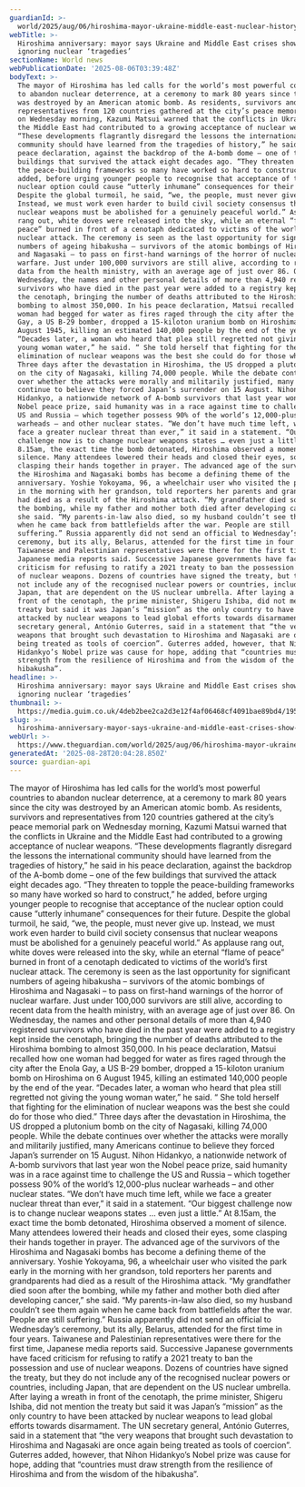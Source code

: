 ```yaml
---
guardianId: >-
  world/2025/aug/06/hiroshima-mayor-ukraine-middle-east-nuclear-history-atomic-bombing-80th-anniversary
webTitle: >-
  Hiroshima anniversary: mayor says Ukraine and Middle East crises show world
  ignoring nuclear ‘tragedies’
sectionName: World news
webPublicationDate: '2025-08-06T03:39:48Z'
bodyText: >-
  The mayor of Hiroshima has led calls for the world’s most powerful countries
  to abandon nuclear deterrence, at a ceremony to mark 80 years since the city
  was destroyed by an American atomic bomb. As residents, survivors and
  representatives from 120 countries gathered at the city’s peace memorial park
  on Wednesday morning, Kazumi Matsui warned that the conflicts in Ukraine and
  the Middle East had contributed to a growing acceptance of nuclear weapons.
  “These developments flagrantly disregard the lessons the international
  community should have learned from the tragedies of history,” he said in his
  peace declaration, against the backdrop of the A-bomb dome – one of the few
  buildings that survived the attack eight decades ago. “They threaten to topple
  the peace-building frameworks so many have worked so hard to construct,” he
  added, before urging younger people to recognise that acceptance of the
  nuclear option could cause “utterly inhumane” consequences for their future.
  Despite the global turmoil, he said, “we, the people, must never give up.
  Instead, we must work even harder to build civil society consensus that
  nuclear weapons must be abolished for a genuinely peaceful world.” As applause
  rang out, white doves were released into the sky, while an eternal “flame of
  peace” burned in front of a cenotaph dedicated to victims of the world’s first
  nuclear attack. The ceremony is seen as the last opportunity for significant
  numbers of ageing hibakusha – survivors of the atomic bombings of Hiroshima
  and Nagasaki – to pass on first-hand warnings of the horror of nuclear
  warfare. Just under 100,000 survivors are still alive, according to recent
  data from the health ministry, with an average age of just over 86. On
  Wednesday, the names and other personal details of more than 4,940 registered
  survivors who have died in the past year were added to a registry kept inside
  the cenotaph, bringing the number of deaths attributed to the Hiroshima
  bombing to almost 350,000. In his peace declaration, Matsui recalled how one
  woman had begged for water as fires raged through the city after the Enola
  Gay, a US B-29 bomber, dropped a 15-kiloton uranium bomb on Hiroshima on 6
  August 1945, killing an estimated 140,000 people by the end of the year.
  “Decades later, a woman who heard that plea still regretted not giving the
  young woman water,” he said. “ She told herself that fighting for the
  elimination of nuclear weapons was the best she could do for those who died.”
  Three days after the devastation in Hiroshima, the US dropped a plutonium bomb
  on the city of Nagasaki, killing 74,000 people. While the debate continues
  over whether the attacks were morally and militarily justified, many Americans
  continue to believe they forced Japan’s surrender on 15 August. Nihon
  Hidankyo, a nationwide network of A-bomb survivors that last year won the
  Nobel peace prize, said humanity was in a race against time to challenge the
  US and Russia – which together possess 90% of the world’s 12,000-plus nuclear
  warheads – and other nuclear states. “We don’t have much time left, while we
  face a greater nuclear threat than ever,” it said in a statement. “Our biggest
  challenge now is to change nuclear weapons states … even just a little.” At
  8.15am, the exact time the bomb detonated, Hiroshima observed a moment of
  silence. Many attendees lowered their heads and closed their eyes, some
  clasping their hands together in prayer. The advanced age of the survivors of
  the Hiroshima and Nagasaki bombs has become a defining theme of the
  anniversary. Yoshie Yokoyama, 96, a wheelchair user who visited the park early
  in the morning with her grandson, told reporters her parents and grandparents
  had died as a result of the Hiroshima attack. “My grandfather died soon after
  the bombing, while my father and mother both died after developing cancer,”
  she said. “My parents-in-law also died, so my husband couldn’t see them again
  when he came back from battlefields after the war. People are still
  suffering.” Russia apparently did not send an official to Wednesday’s
  ceremony, but its ally, Belarus, attended for the first time in four years.
  Taiwanese and Palestinian representatives were there for the first time,
  Japanese media reports said. Successive Japanese governments have faced
  criticism for refusing to ratify a 2021 treaty to ban the possession and use
  of nuclear weapons. Dozens of countries have signed the treaty, but they do
  not include any of the recognised nuclear powers or countries, including
  Japan, that are dependent on the US nuclear umbrella. After laying a wreath in
  front of the cenotaph, the prime minister, Shigeru Ishiba, did not mention the
  treaty but said it was Japan’s “mission” as the only country to have been
  attacked by nuclear weapons to lead global efforts towards disarmament. The UN
  secretary general, António Guterres, said in a statement that “the very
  weapons that brought such devastation to Hiroshima and Nagasaki are once again
  being treated as tools of coercion”. Guterres added, however, that Nihon
  Hidankyo’s Nobel prize was cause for hope, adding that “countries must draw
  strength from the resilience of Hiroshima and from the wisdom of the
  hibakusha”.
headline: >-
  Hiroshima anniversary: mayor says Ukraine and Middle East crises show world
  ignoring nuclear ‘tragedies’
thumbnail: >-
  https://media.guim.co.uk/4deb2bee2ca2d3e12f4af06468cf4091bae89bd4/195_0_980_784/500.jpg
slug: >-
  hiroshima-anniversary-mayor-says-ukraine-and-middle-east-crises-show-world-ignoring-nuclear-tragedies
webUrl: >-
  https://www.theguardian.com/world/2025/aug/06/hiroshima-mayor-ukraine-middle-east-nuclear-history-atomic-bombing-80th-anniversary
generatedAt: '2025-08-28T20:04:28.850Z'
source: guardian-api
---
```

The mayor of Hiroshima has led calls for the world’s most powerful countries to abandon nuclear deterrence, at a ceremony to mark 80 years since the city was destroyed by an American atomic bomb. As residents, survivors and representatives from 120 countries gathered at the city’s peace memorial park on Wednesday morning, Kazumi Matsui warned that the conflicts in Ukraine and the Middle East had contributed to a growing acceptance of nuclear weapons. “These developments flagrantly disregard the lessons the international community should have learned from the tragedies of history,” he said in his peace declaration, against the backdrop of the A-bomb dome – one of the few buildings that survived the attack eight decades ago. “They threaten to topple the peace-building frameworks so many have worked so hard to construct,” he added, before urging younger people to recognise that acceptance of the nuclear option could cause “utterly inhumane” consequences for their future. Despite the global turmoil, he said, “we, the people, must never give up. Instead, we must work even harder to build civil society consensus that nuclear weapons must be abolished for a genuinely peaceful world.” As applause rang out, white doves were released into the sky, while an eternal “flame of peace” burned in front of a cenotaph dedicated to victims of the world’s first nuclear attack. The ceremony is seen as the last opportunity for significant numbers of ageing hibakusha – survivors of the atomic bombings of Hiroshima and Nagasaki – to pass on first-hand warnings of the horror of nuclear warfare. Just under 100,000 survivors are still alive, according to recent data from the health ministry, with an average age of just over 86. On Wednesday, the names and other personal details of more than 4,940 registered survivors who have died in the past year were added to a registry kept inside the cenotaph, bringing the number of deaths attributed to the Hiroshima bombing to almost 350,000. In his peace declaration, Matsui recalled how one woman had begged for water as fires raged through the city after the Enola Gay, a US B-29 bomber, dropped a 15-kiloton uranium bomb on Hiroshima on 6 August 1945, killing an estimated 140,000 people by the end of the year. “Decades later, a woman who heard that plea still regretted not giving the young woman water,” he said. “ She told herself that fighting for the elimination of nuclear weapons was the best she could do for those who died.” Three days after the devastation in Hiroshima, the US dropped a plutonium bomb on the city of Nagasaki, killing 74,000 people. While the debate continues over whether the attacks were morally and militarily justified, many Americans continue to believe they forced Japan’s surrender on 15 August. Nihon Hidankyo, a nationwide network of A-bomb survivors that last year won the Nobel peace prize, said humanity was in a race against time to challenge the US and Russia – which together possess 90% of the world’s 12,000-plus nuclear warheads – and other nuclear states. “We don’t have much time left, while we face a greater nuclear threat than ever,” it said in a statement. “Our biggest challenge now is to change nuclear weapons states … even just a little.” At 8.15am, the exact time the bomb detonated, Hiroshima observed a moment of silence. Many attendees lowered their heads and closed their eyes, some clasping their hands together in prayer. The advanced age of the survivors of the Hiroshima and Nagasaki bombs has become a defining theme of the anniversary. Yoshie Yokoyama, 96, a wheelchair user who visited the park early in the morning with her grandson, told reporters her parents and grandparents had died as a result of the Hiroshima attack. “My grandfather died soon after the bombing, while my father and mother both died after developing cancer,” she said. “My parents-in-law also died, so my husband couldn’t see them again when he came back from battlefields after the war. People are still suffering.” Russia apparently did not send an official to Wednesday’s ceremony, but its ally, Belarus, attended for the first time in four years. Taiwanese and Palestinian representatives were there for the first time, Japanese media reports said. Successive Japanese governments have faced criticism for refusing to ratify a 2021 treaty to ban the possession and use of nuclear weapons. Dozens of countries have signed the treaty, but they do not include any of the recognised nuclear powers or countries, including Japan, that are dependent on the US nuclear umbrella. After laying a wreath in front of the cenotaph, the prime minister, Shigeru Ishiba, did not mention the treaty but said it was Japan’s “mission” as the only country to have been attacked by nuclear weapons to lead global efforts towards disarmament. The UN secretary general, António Guterres, said in a statement that “the very weapons that brought such devastation to Hiroshima and Nagasaki are once again being treated as tools of coercion”. Guterres added, however, that Nihon Hidankyo’s Nobel prize was cause for hope, adding that “countries must draw strength from the resilience of Hiroshima and from the wisdom of the hibakusha”.
